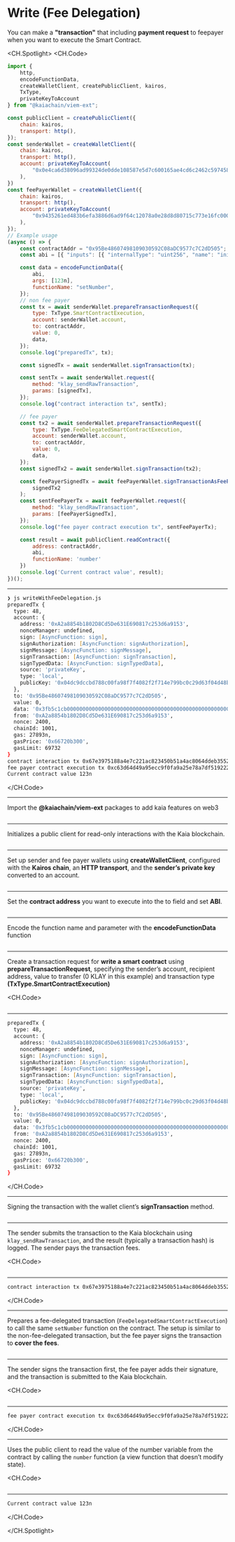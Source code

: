 # Write (Fee Delegation)


<Editor
  module='/src/pages/viem-ext/smart-contract/writeWithFeeDelegation.tsx'
  route={RoutePath.ViemExt_SmartContract_WriteWithFeeDelegation}
/>

You can make a **"transaction"** that including **payment request** to feepayer when you want to execute the Smart Contract.

<CH.Spotlight>
<CH.Code>

```js writeWithFeeDelegation.js
import {
    http,
    encodeFunctionData,
    createWalletClient, createPublicClient, kairos,
    TxType,
    privateKeyToAccount
} from "@kaiachain/viem-ext";

const publicClient = createPublicClient({
    chain: kairos,
    transport: http(),
});
const senderWallet = createWalletClient({
    chain: kairos,
    transport: http(),
    account: privateKeyToAccount(
        "0x0e4ca6d38096ad99324de0dde108587e5d7c600165ae4cd6c2462c597458c2b8"
    ),
})
const feePayerWallet = createWalletClient({
    chain: kairos,
    transport: http(),
    account: privateKeyToAccount(
        "0x9435261ed483b6efa3886d6ad9f64c12078a0e28d8d80715c773e16fc000cff4"
    ),
});
// Example usage
(async () => {
    const contractAddr = "0x95Be48607498109030592C08aDC9577c7C2dD505";
    const abi = [{ "inputs": [{ "internalType": "uint256", "name": "initNumber", "type": "uint256" }], "stateMutability": "nonpayable", "type": "constructor" }, { "anonymous": false, "inputs": [{ "indexed": false, "internalType": "uint256", "name": "number", "type": "uint256" }], "name": "SetNumber", "type": "event" }, { "inputs": [], "name": "increment", "outputs": [], "stateMutability": "nonpayable", "type": "function" }, { "inputs": [], "name": "number", "outputs": [{ "internalType": "uint256", "name": "", "type": "uint256" }], "stateMutability": "view", "type": "function" }, { "inputs": [{ "internalType": "uint256", "name": "newNumber", "type": "uint256" }], "name": "setNumber", "outputs": [], "stateMutability": "nonpayable", "type": "function" }];

    const data = encodeFunctionData({
        abi,
        args: [123n],
        functionName: "setNumber",
    });
    // non fee payer
    const tx = await senderWallet.prepareTransactionRequest({
        type: TxType.SmartContractExecution,
        account: senderWallet.account,
        to: contractAddr,
        value: 0,
        data,
    });
    console.log("preparedTx", tx);

    const signedTx = await senderWallet.signTransaction(tx);

    const sentTx = await senderWallet.request({
        method: "klay_sendRawTransaction",
        params: [signedTx],
    });
    console.log("contract interaction tx", sentTx);

    // fee payer
    const tx2 = await senderWallet.prepareTransactionRequest({
        type: TxType.FeeDelegatedSmartContractExecution,
        account: senderWallet.account,
        to: contractAddr,
        value: 0,
        data,
    });
    const signedTx2 = await senderWallet.signTransaction(tx2);

    const feePayerSignedTx = await feePayerWallet.signTransactionAsFeePayer(
        signedTx2
    );
    const sentFeePayerTx = await feePayerWallet.request({
        method: "klay_sendRawTransaction",
        params: [feePayerSignedTx],
    });
    console.log("fee payer contract execution tx", sentFeePayerTx);

    const result = await publicClient.readContract({
        address: contractAddr,
        abi,
        functionName: 'number'
    })
    console.log('Current contract value', result);
})();


```

---

```zsh output
❯ js writeWithFeeDelegation.js
preparedTx {
  type: 48,
  account: {
    address: '0xA2a8854b1802D8Cd5De631E690817c253d6a9153',
    nonceManager: undefined,
    sign: [AsyncFunction: sign],
    signAuthorization: [AsyncFunction: signAuthorization],
    signMessage: [AsyncFunction: signMessage],
    signTransaction: [AsyncFunction: signTransaction],
    signTypedData: [AsyncFunction: signTypedData],
    source: 'privateKey',
    type: 'local',
    publicKey: '0x04dc9dccbd788c00fa98f7f4082f2f714e799bc0c29d63f04d48b54fe6250453cdaf06ca34ae8714cf3dae06bacdb78c7c2d4054bd38961d40853cd5f15955da79'
  },
  to: '0x95Be48607498109030592C08aDC9577c7C2dD505',
  value: 0,
  data: '0x3fb5c1cb000000000000000000000000000000000000000000000000000000000000007b',
  from: '0xA2a8854b1802D8Cd5De631E690817c253d6a9153',
  nonce: 2400,
  chainId: 1001,
  gas: 27893n,
  gasPrice: '0x66720b300',
  gasLimit: 69732
}
contract interaction tx 0x67e3975188a4e7c221ac823450b51a4ac8064ddeb35523defd890b1559e0343d
fee payer contract execution tx 0xc63d64d49a95ecc9f0fa9a25e78a7df5192224d703f634a77a64123ed36ac97f
Current contract value 123n
```

</CH.Code>

---

Import the **@kaiachain/viem-ext** packages to add kaia features on web3

```js writeWithFeeDelegation.js focus=1:7

```

---

Initializes a public client for read-only interactions with the Kaia blockchain.

```js writeWithFeeDelegation.js focus=9:12

```

---

Set up sender and fee payer wallets using **createWalletClient**, configured with the **Kairos chain**, an **HTTP transport**, and the **sender’s private key** converted to an account.

```js writeWithFeeDelegation.js focus=13:26

```

---

Set the **contract address** you want to execute into the to field and set **ABI**.

```js writeWithFeeDelegation.js focus=29:30

```

---

Encode the function name and parameter with the **encodeFunctionData** function

```js writeWithFeeDelegation.js focus=32:36

```

---

Create a transaction request for **write a smart contract** using **prepareTransactionRequest**, specifying the sender’s account, recipient address, value to transfer (0 KLAY in this example) and transaction type **(TxType.SmartContractExecution)**

<CH.Code>
```js writeWithFeeDelegation.js focus=38:45

```

---

```zsh output
preparedTx {
  type: 48,
  account: {
    address: '0xA2a8854b1802D8Cd5De631E690817c253d6a9153',
    nonceManager: undefined,
    sign: [AsyncFunction: sign],
    signAuthorization: [AsyncFunction: signAuthorization],
    signMessage: [AsyncFunction: signMessage],
    signTransaction: [AsyncFunction: signTransaction],
    signTypedData: [AsyncFunction: signTypedData],
    source: 'privateKey',
    type: 'local',
    publicKey: '0x04dc9dccbd788c00fa98f7f4082f2f714e799bc0c29d63f04d48b54fe6250453cdaf06ca34ae8714cf3dae06bacdb78c7c2d4054bd38961d40853cd5f15955da79'
  },
  to: '0x95Be48607498109030592C08aDC9577c7C2dD505',
  value: 0,
  data: '0x3fb5c1cb000000000000000000000000000000000000000000000000000000000000007b',
  from: '0xA2a8854b1802D8Cd5De631E690817c253d6a9153',
  nonce: 2400,
  chainId: 1001,
  gas: 27893n,
  gasPrice: '0x66720b300',
  gasLimit: 69732
}
```

</CH.Code>

---

Signing the transaction with the wallet client’s **signTransaction** method.

```js writeWithFeeDelegation.js focus=47

````

---

The sender submits the transaction to the Kaia blockchain using `klay_sendRawTransaction`, and the result (typically a transaction hash) is logged. The sender pays the transaction fees.

<CH.Code>
```js writeWithFeeDelegation.js focus=49:53

````

---

```zsh output
contract interaction tx 0x67e3975188a4e7c221ac823450b51a4ac8064ddeb35523defd890b1559e0343d
````

</CH.Code>

---

Prepares a fee-delegated transaction (`FeeDelegatedSmartContractExecution`) to call the same `setNumber` function on the contract. The setup is similar to the non-fee-delegated transaction, but the fee payer signs the transaction to **cover the fees**.

```js writeWithFeeDelegation.js focus=56:62

````

---

The sender signs the transaction first, the fee payer adds their signature, and the transaction is submitted to the Kaia blockchain.

<CH.Code>
```js writeWithFeeDelegation.js focus=63:72

````

---

```zsh output
fee payer contract execution tx 0xc63d64d49a95ecc9f0fa9a25e78a7df5192224d703f634a77a64123ed36ac97f
````

</CH.Code>

---

Uses the public client to read the value of the number variable from the contract by calling the `number` function (a view function that doesn’t modify state).

<CH.Code>
```js writeWithFeeDelegation.js focus=74:79

````

---

```zsh output
Current contract value 123n
````

</CH.Code>

</CH.Spotlight>
